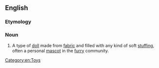==English==

===Etymology===
{{suffix|plush|ie|lang=en}}

===Noun===
{{en-noun}}

# A type of [[doll]] made from [[fabric]] and filled with any kind of soft [[stuffing]], often a personal [[mascot]] in the [[furry]] community.

[[Category:en:Toys]]